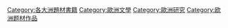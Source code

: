 [[Category:各大洲題材書籍|Category:各大洲題材書籍]]
[[Category:歐洲文學|Category:歐洲文學]]
[[Category:歐洲研究|Category:歐洲研究]]
[[Category:欧洲题材作品|Category:欧洲题材作品]]